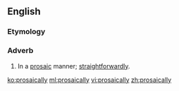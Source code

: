 ==English==

===Etymology===
{{suffix|prosaic|ally}}

===Adverb===
{{en-adv}}

# In a [[prosaic]] manner; [[straightforwardly]].

[[ko:prosaically]]
[[ml:prosaically]]
[[vi:prosaically]]
[[zh:prosaically]]